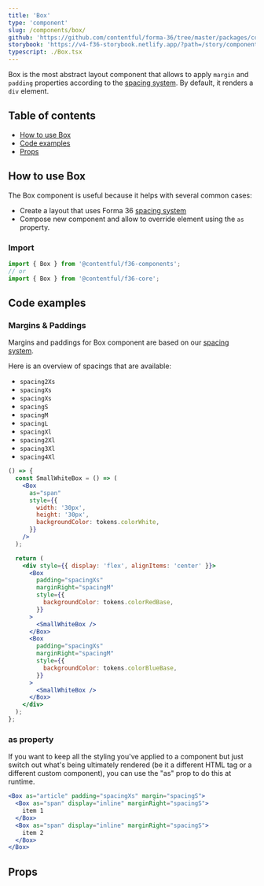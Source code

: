 ```yaml
---
title: 'Box'
type: 'component'
slug: /components/box/
github: 'https://github.com/contentful/forma-36/tree/master/packages/core/src/Box'
storybook: 'https://v4-f36-storybook.netlify.app/?path=/story/components-box--default'
typescript: ./Box.tsx
---
```


Box is the most abstract layout component that allows to apply `margin` and `padding` properties according to the [spacing system]. By default, it renders a `div` element.

## Table of contents

- [How to use Box](#how-to-use-box)
- [Code examples](#code-examples)
- [Props](#props)

## How to use Box

The Box component is useful because it helps with several common cases:

- Create a layout that uses Forma 36 [spacing system]
- Compose new component and allow to override element using the `as` property.

### Import

```js static=true
import { Box } from '@contentful/f36-components';
// or
import { Box } from '@contentful/f36-core';
```

## Code examples

### Margins & Paddings

Margins and paddings for Box component are based on our [spacing system].

Here is an overview of spacings that are available:

- `spacing2Xs`
- `spacingXs`
- `spacingXs`
- `spacingS`
- `spacingM`
- `spacingL`
- `spacingXl`
- `spacing2Xl`
- `spacing3Xl`
- `spacing4Xl`

```jsx
() => {
  const SmallWhiteBox = () => (
    <Box
      as="span"
      style={{
        width: '30px',
        height: '30px',
        backgroundColor: tokens.colorWhite,
      }}
    />
  );

  return (
    <div style={{ display: 'flex', alignItems: 'center' }}>
      <Box
        padding="spacingXs"
        marginRight="spacingM"
        style={{
          backgroundColor: tokens.colorRedBase,
        }}
      >
        <SmallWhiteBox />
      </Box>
      <Box
        padding="spacingXs"
        marginRight="spacingM"
        style={{
          backgroundColor: tokens.colorBlueBase,
        }}
      >
        <SmallWhiteBox />
      </Box>
    </div>
  );
};
```

### as property

If you want to keep all the styling you've applied to a component but just switch out what's being ultimately rendered (be it a different HTML tag or a different custom component), you can use the "as" prop to do this at runtime.

```jsx
<Box as="article" padding="spacingXs" margin="spacingS">
  <Box as="span" display="inline" marginRight="spacingS">
    item 1
  </Box>
  <Box as="span" display="inline" marginRight="spacingS">
    item 2
  </Box>
</Box>
```

## Props


<Props of="Box" />

[spacing system]: ../../foundation/spacing
